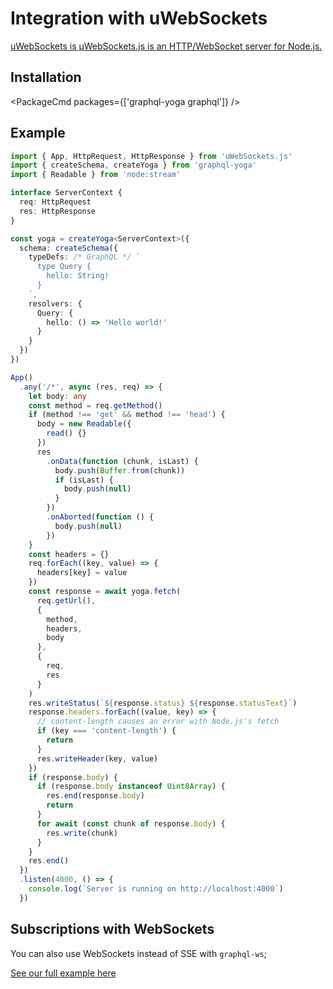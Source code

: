 
# Integration with uWebSockets

[uWebSockets is µWebSockets.js is an HTTP/WebSocket server for Node.js.](https://github.com/uNetworking/uWebSockets.js/)

## Installation

<PackageCmd packages={['graphql-yoga graphql']} />

## Example

```ts filename="index.ts"
import { App, HttpRequest, HttpResponse } from 'uWebSockets.js'
import { createSchema, createYoga } from 'graphql-yoga'
import { Readable } from 'node:stream'

interface ServerContext {
  req: HttpRequest
  res: HttpResponse
}

const yoga = createYoga<ServerContext>({
  schema: createSchema({
    typeDefs: /* GraphQL */ `
      type Query {
        hello: String!
      }
    `,
    resolvers: {
      Query: {
        hello: () => 'Hello world!'
      }
    }
  })
})

App()
  .any('/*', async (res, req) => {
    let body: any
    const method = req.getMethod()
    if (method !== 'get' && method !== 'head') {
      body = new Readable({
        read() {}
      })
      res
        .onData(function (chunk, isLast) {
          body.push(Buffer.from(chunk))
          if (isLast) {
            body.push(null)
          }
        })
        .onAborted(function () {
          body.push(null)
        })
    }
    const headers = {}
    req.forEach((key, value) => {
      headers[key] = value
    })
    const response = await yoga.fetch(
      req.getUrl(),
      {
        method,
        headers,
        body
      },
      {
        req,
        res
      }
    )
    res.writeStatus(`${response.status} ${response.statusText}`)
    response.headers.forEach((value, key) => {
      // content-length causes an error with Node.js's fetch
      if (key === 'content-length') {
        return
      }
      res.writeHeader(key, value)
    })
    if (response.body) {
      if (response.body instanceof Uint8Array) {
        res.end(response.body)
        return
      }
      for await (const chunk of response.body) {
        res.write(chunk)
      }
    }
    res.end()
  })
  .listen(4000, () => {
    console.log(`Server is running on http://localhost:4000`)
  })
```

## Subscriptions with WebSockets

You can also use WebSockets instead of SSE with `graphql-ws`;

[See our full example here](https://github.com/dotansimha/graphql-yoga/blob/main/examples/uwebsockets/src/app.ts)
